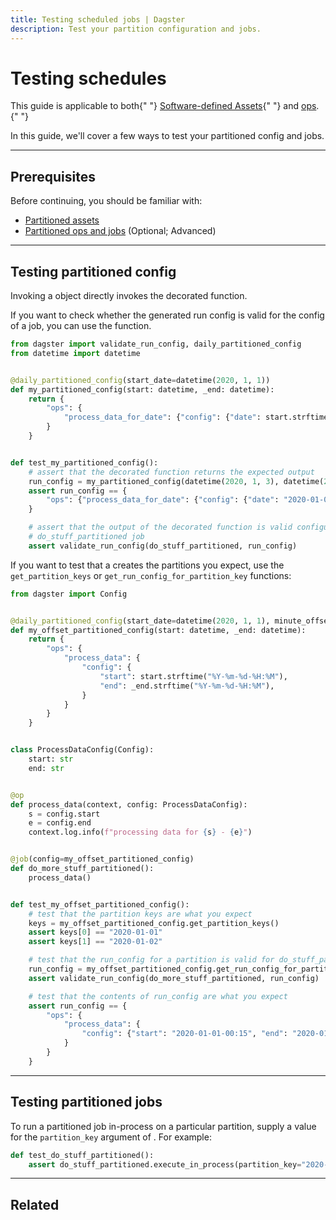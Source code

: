 ```yaml
---
title: Testing scheduled jobs | Dagster
description: Test your partition configuration and jobs.
---
```


# Testing schedules

<Note>
  This guide is applicable to both{" "}
  <a href="/concepts/assets/software-defined-assets">Software-defined Assets</a>{" "}
  and <a href="/concepts/ops-jobs-graphs/ops">ops</a>.{" "}
</Note>

In this guide, we'll cover a few ways to test your partitioned config and jobs.

---

## Prerequisites

Before continuing, you should be familiar with:

- [Partitioned assets](/concepts/partitions-schedules-sensors/partitioning-assets)
- [Partitioned ops and jobs](/concepts/partitions-schedules-sensors/partitioning-ops) (Optional; Advanced)

---

## Testing partitioned config

Invoking a <PyObject object="PartitionedConfig" /> object directly invokes the decorated function.

If you want to check whether the generated run config is valid for the config of a job, you can use the <PyObject object="validate_run_config" /> function.

```python file=/concepts/partitions_schedules_sensors/partitioned_config_test.py startafter=start_partition_config endbefore=end_partition_config
from dagster import validate_run_config, daily_partitioned_config
from datetime import datetime


@daily_partitioned_config(start_date=datetime(2020, 1, 1))
def my_partitioned_config(start: datetime, _end: datetime):
    return {
        "ops": {
            "process_data_for_date": {"config": {"date": start.strftime("%Y-%m-%d")}}
        }
    }


def test_my_partitioned_config():
    # assert that the decorated function returns the expected output
    run_config = my_partitioned_config(datetime(2020, 1, 3), datetime(2020, 1, 4))
    assert run_config == {
        "ops": {"process_data_for_date": {"config": {"date": "2020-01-03"}}}
    }

    # assert that the output of the decorated function is valid configuration for the
    # do_stuff_partitioned job
    assert validate_run_config(do_stuff_partitioned, run_config)
```

If you want to test that a <PyObject object="PartitionedConfig" /> creates the partitions you expect, use the `get_partition_keys` or `get_run_config_for_partition_key` functions:

```python file=/concepts/partitions_schedules_sensors/partitioned_config_test.py startafter=start_partition_keys endbefore=end_partition_keys
from dagster import Config


@daily_partitioned_config(start_date=datetime(2020, 1, 1), minute_offset=15)
def my_offset_partitioned_config(start: datetime, _end: datetime):
    return {
        "ops": {
            "process_data": {
                "config": {
                    "start": start.strftime("%Y-%m-%d-%H:%M"),
                    "end": _end.strftime("%Y-%m-%d-%H:%M"),
                }
            }
        }
    }


class ProcessDataConfig(Config):
    start: str
    end: str


@op
def process_data(context, config: ProcessDataConfig):
    s = config.start
    e = config.end
    context.log.info(f"processing data for {s} - {e}")


@job(config=my_offset_partitioned_config)
def do_more_stuff_partitioned():
    process_data()


def test_my_offset_partitioned_config():
    # test that the partition keys are what you expect
    keys = my_offset_partitioned_config.get_partition_keys()
    assert keys[0] == "2020-01-01"
    assert keys[1] == "2020-01-02"

    # test that the run_config for a partition is valid for do_stuff_partitioned
    run_config = my_offset_partitioned_config.get_run_config_for_partition_key(keys[0])
    assert validate_run_config(do_more_stuff_partitioned, run_config)

    # test that the contents of run_config are what you expect
    assert run_config == {
        "ops": {
            "process_data": {
                "config": {"start": "2020-01-01-00:15", "end": "2020-01-02-00:15"}
            }
        }
    }
```

---

## Testing partitioned jobs

To run a partitioned job in-process on a particular partition, supply a value for the `partition_key` argument of <PyObject object="JobDefinition" method="execute_in_process" />. For example:

```python file=/concepts/partitions_schedules_sensors/partitioned_job_test.py startafter=start endbefore=end
def test_do_stuff_partitioned():
    assert do_stuff_partitioned.execute_in_process(partition_key="2020-01-01").success
```

---

## Related

<ArticleList>
  <ArticleListItem
    href="/concepts/partitions-schedules-sensors/partitions"
    title="Partitions"
  ></ArticleListItem>
  <ArticleListItem
    href="/concepts/partitions-schedules-sensors/partitioning-assets"
    title="Partitioned assets"
  ></ArticleListItem>
  <ArticleListItem
    href="/concepts/partitions-schedules-sensors/partitioning-ops"
    title="Partitioned op jobs"
  ></ArticleListItem>
  <ArticleListItem
    href="/concepts/assets/software-defined-assets"
    title="Software-defined Assets"
  ></ArticleListItem>
</ArticleList>
